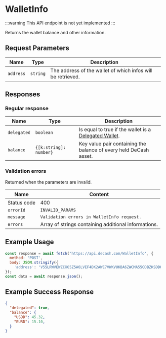 # WalletInfo

:::warning
This API endpoint is not yet implemented
:::

Returns the wallet balance and other information.

## Request Parameters

|     Name    |                Type               | Description |
| ----------- | --------------------------------- | ----------- |
| `address`   | `string`                          | The address of the wallet of which infos will be retrieved. |


## Responses

### Regular response

|     Name    |          Type          | Description |
| ----------- | ---------------------- | ----------- | 
| `delegated` | `boolean`              | Is equal to true if the wallet is a [Delegated Wallet](/docs/concepts/delegated-wallets). |
| `balance`   | `{[k:string]: number}` | Key value pair containing the balance of every held DeCash asset. |

### Validation errors

Returned when the parameters are invalid.

|     Name    |                              Content                              |
| ----------- | ----------------------------------------------------------------- |
| Status code | 400                                                               |
| `errorId`   | `INVALID_PARAMS`                                                  |
| `message`   | `Validation errors in WalletInfo request.`                        | 
| `errors`    | Array of strings containing additional informations.              |


## Example Usage

<Tabs>
<TabItem value="js" label="JavaScript">

```js
const response = await fetch('https://api.decash.com/WalletInfo', {
  method: 'POST',
  body: JSON.stringify({
    'address': 'V55LRWVEWZCXO5Z5A6LVEF4DK2AWE7VWKVUKBA6ZWCMA55ODBZKSDDQRBU'})
});
const data = await response.json();
```

</TabItem>
</Tabs>

## Example Success Response

```json
{
  "delegated": true,
  "balance": {
    "USDD": 45.32,
    "EURD": 15.10,
  }
}
```
